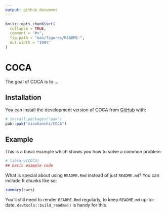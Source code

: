 ```yaml
---
output: github_document
---
```


<!-- README.md is generated from README.Rmd. Please edit that file -->

```r
knitr::opts_chunk$set(
  collapse = TRUE,
  comment = "#>",
  fig.path = "man/figures/README-",
  out.width = "100%"
)
```

# COCA

<!-- badges: start -->
<!-- badges: end -->

The goal of COCA is to ...

## Installation

You can install the development version of COCA from [GitHub](https://github.com/) with:

``` r
# install.packages("pak")
pak::pak("xiaohanchi/COCA")
```

## Example

This is a basic example which shows you how to solve a common problem:

```r
# library(COCA)
## basic example code
```

What is special about using `README.Rmd` instead of just `README.md`? You can include R chunks like so:

```r
summary(cars)
```

You'll still need to render `README.Rmd` regularly, to keep `README.md` up-to-date. `devtools::build_readme()` is handy for this.

